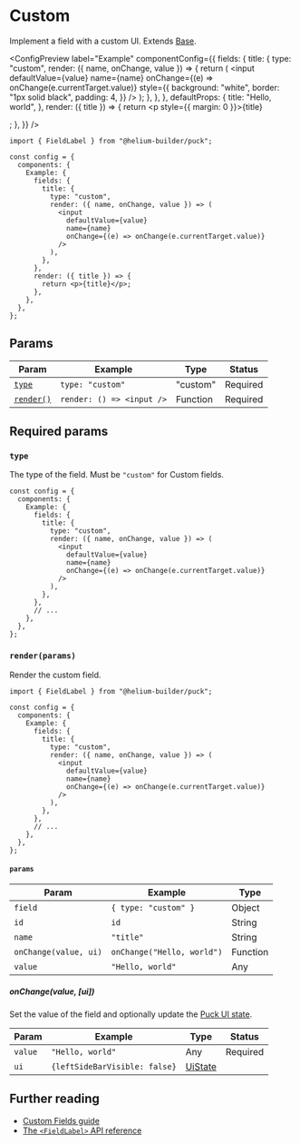 
# Custom

Implement a field with a custom UI. Extends [Base](base).

<ConfigPreview
  label="Example"
  componentConfig={{
    fields: {
      title: {
        type: "custom",
        render: ({ name, onChange, value }) => {
          return (
            <input
              defaultValue={value}
              name={name}
              onChange={(e) => onChange(e.currentTarget.value)}
              style={{
                background: "white",
                border: "1px solid black",
                padding: 4,
              }}
            />
          );
        },
      },
    },
    defaultProps: {
      title: "Hello, world",
    },
    render: ({ title }) => {
      return <p style={{ margin: 0 }}>{title}</p>;
    },
  }}
/>

```tsx {7-16} copy showLineNumbers
import { FieldLabel } from "@helium-builder/puck";

const config = {
  components: {
    Example: {
      fields: {
        title: {
          type: "custom",
          render: ({ name, onChange, value }) => (
            <input
              defaultValue={value}
              name={name}
              onChange={(e) => onChange(e.currentTarget.value)}
            />
          ),
        },
      },
      render: ({ title }) => {
        return <p>{title}</p>;
      },
    },
  },
};
```

## Params

| Param                       | Example                   | Type     | Status   |
| --------------------------- | ------------------------- | -------- | -------- |
| [`type`](#type)             | `type: "custom"`          | "custom" | Required |
| [`render()`](#renderparams) | `render: () => <input />` | Function | Required |

## Required params

### `type`

The type of the field. Must be `"custom"` for Custom fields.

```tsx {6} showLineNumbers copy
const config = {
  components: {
    Example: {
      fields: {
        title: {
          type: "custom",
          render: ({ name, onChange, value }) => (
            <input
              defaultValue={value}
              name={name}
              onChange={(e) => onChange(e.currentTarget.value)}
            />
          ),
        },
      },
      // ...
    },
  },
};
```

### `render(params)`

Render the custom field.

```tsx {9-14} showLineNumbers copy
import { FieldLabel } from "@helium-builder/puck";

const config = {
  components: {
    Example: {
      fields: {
        title: {
          type: "custom",
          render: ({ name, onChange, value }) => (
            <input
              defaultValue={value}
              name={name}
              onChange={(e) => onChange(e.currentTarget.value)}
            />
          ),
        },
      },
      // ...
    },
  },
};
```

#### `params`

| Param                 | Example                    | Type     |
| --------------------- | -------------------------- | -------- |
| `field`               | `{ type: "custom" }`       | Object   |
| `id`                  | `id`                       | String   |
| `name`                | `"title"`                  | String   |
| `onChange(value, ui)` | `onChange("Hello, world")` | Function |
| `value`               | `"Hello, world"`           | Any      |

##### onChange(value, [ui])

Set the value of the field and optionally update the [Puck UI state](/docs/api-reference/app-state#ui).

| Param   | Example                       | Type                                        | Status   |
| ------- | ----------------------------- | ------------------------------------------- | -------- |
| `value` | `"Hello, world"`              | Any                                         | Required |
| `ui`    | `{leftSideBarVisible: false}` | [UiState](/docs/api-reference/app-state#ui) |          |

## Further reading

- [Custom Fields guide](/docs/extending-puck/custom-fields)
- [The `<FieldLabel>` API reference](/docs/api-reference/components/field-label)
